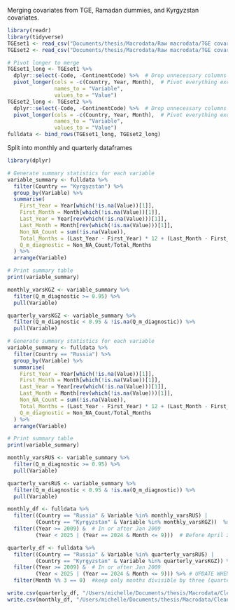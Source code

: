 Merging covariates from TGE, Ramadan dummies, and Kyrgyzstan covariates.

```r
library(readr)
library(tidyverse)
TGEset1 <- read_csv("Documents/thesis/Macrodata/Raw macrodata/TGE covariates/28-03-25 04_05_06_theglobaleconomy.csv")
TGEset2 <- read_csv("Documents/thesis/Macrodata/Raw macrodata/TGE covariates/28-03-25 04_05_55_theglobaleconomy.csv")
```

```r
# Pivot longer to merge
TGEset1_long <- TGEset1 %>%
  dplyr::select(-Code, -ContinentCode) %>%  # Drop unnecessary columns
  pivot_longer(cols = -c(Country, Year, Month),  # Pivot everything except these columns
               names_to = "Variable", 
               values_to = "Value")
TGEset2_long <- TGEset2 %>%
  dplyr::select(-Code, -ContinentCode) %>%  # Drop unnecessary columns
  pivot_longer(cols = -c(Country, Year, Month),  # Pivot everything except these columns
               names_to = "Variable", 
               values_to = "Value")
fulldata <- bind_rows(TGEset1_long, TGEset2_long)
```

Split into monthly and quarterly dataframes
```r
library(dplyr)

# Generate summary statistics for each variable
variable_summary <- fulldata %>%
  filter(Country == "Kyrgyzstan") %>%
  group_by(Variable) %>%
  summarise(
    First_Year = Year[which(!is.na(Value))[1]],
    First_Month = Month[which(!is.na(Value))[1]],
    Last_Year = Year[rev(which(!is.na(Value)))[1]],
    Last_Month = Month[rev(which(!is.na(Value)))[1]],
    Non_NA_Count = sum(!is.na(Value)),
    Total_Months = (Last_Year - First_Year) * 12 + (Last_Month - First_Month + 1),
    Q_m_diagnostic = Non_NA_Count/Total_Months
  ) %>%
  arrange(Variable)

# Print summary table
print(variable_summary)

monthly_varsKGZ <- variable_summary %>%
  filter(Q_m_diagnostic >= 0.95) %>%
  pull(Variable)

quarterly_varsKGZ <- variable_summary %>%
  filter(Q_m_diagnostic < 0.95 & !is.na(Q_m_diagnostic)) %>%
  pull(Variable)

# Generate summary statistics for each variable
variable_summary <- fulldata %>%
  filter(Country == "Russia") %>%
  group_by(Variable) %>%
  summarise(
    First_Year = Year[which(!is.na(Value))[1]],
    First_Month = Month[which(!is.na(Value))[1]],
    Last_Year = Year[rev(which(!is.na(Value)))[1]],
    Last_Month = Month[rev(which(!is.na(Value)))[1]],
    Non_NA_Count = sum(!is.na(Value)),
    Total_Months = (Last_Year - First_Year) * 12 + (Last_Month - First_Month + 1),
    Q_m_diagnostic = Non_NA_Count/Total_Months
  ) %>%
  arrange(Variable)

# Print summary table
print(variable_summary)

monthly_varsRUS <- variable_summary %>%
  filter(Q_m_diagnostic >= 0.95) %>%
  pull(Variable)

quarterly_varsRUS <- variable_summary %>%
  filter(Q_m_diagnostic < 0.95 & !is.na(Q_m_diagnostic)) %>%
  pull(Variable)

monthly_df <- fulldata %>%
  filter((Country == "Russia" & Variable %in% monthly_varsRUS) |
         (Country == "Kyrgyzstan" & Variable %in% monthly_varsKGZ))  %>%
  filter((Year >= 2009) &  # In or after Jan 2009
         (Year < 2025 | (Year == 2024 & Month <= 9)))  # Before April 2025

quarterly_df <- fulldata %>%
  filter((Country == "Russia" & Variable %in% quarterly_varsRUS) |
         (Country == "Kyrgyzstan" & Variable %in% quarterly_varsKGZ)) %>%
  filter((Year >= 2009) &  # In or after Jan 2009
         (Year < 2025 | (Year == 2024 & Month <= 9))) %>% # UPDATE WHEN THEY ADD MORE DATA 
  filter(Month %% 3 == 0)  #keep only months divisible by three (quarterly)
```

```r
write.csv(quarterly_df, "/Users/michelle/Documents/thesis/Macrodata/Cleaned macrodata (intermediate)/TGE_quarterly_df.csv", row.names = FALSE)
write.csv(monthly_df, "/Users/michelle/Documents/thesis/Macrodata/Cleaned macrodata (intermediate)/TGE_monthly_df.csv", row.names = FALSE)

```


